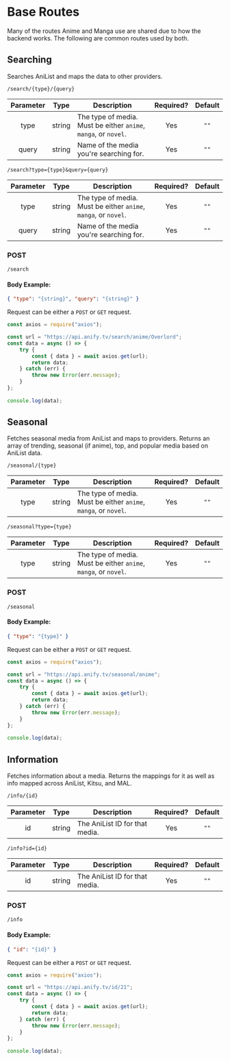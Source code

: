 # Base Routes
Many of the routes Anime and Manga use are shared due to how the backend works. The following are common routes used by both.

## Searching
Searches AniList and maps the data to other providers.
```
/search/{type}/{query}
```
| Parameter |  Type  | Description                                                       | Required? | Default |
| :-------: | :----: | ----------------------------------------------------------------- | :-------: | :-----: |
|   type   | string | The type of media. Must be either `anime`, `manga`, or `novel`. |    Yes    |  `""`   |
|   query   | string | Name of the media you're searching for. |    Yes    |  `""`   |

```
/search?type={type}&query={query}
```
| Parameter |  Type  | Description                                                       | Required? | Default |
| :-------: | :----: | ----------------------------------------------------------------- | :-------: | :-----: |
|   type   | string | The type of media. Must be either `anime`, `manga`, or `novel`. |    Yes    |  `""`   |
|   query   | string | Name of the media you're searching for. |    Yes    |  `""`   |

### POST
```
/search
```
#### Body Example:
```json
{ "type": "{string}", "query": "{string}" }
```

Request can be either a `POST` or `GET` request.
```javascript
const axios = require("axios");

const url = "https://api.anify.tv/search/anime/Overlord";
const data = async () => {
    try {
        const { data } = await axios.get(url);
        return data;
    } catch (err) {
        throw new Error(err.message);
    }
};
 
console.log(data);
```

## Seasonal
Fetches seasonal media from AniList and maps to providers. Returns an array of trending, seasonal (if anime), top, and popular media based on AniList data.
```
/seasonal/{type}
```
| Parameter |  Type  | Description                                                       | Required? | Default |
| :-------: | :----: | ----------------------------------------------------------------- | :-------: | :-----: |
|   type   | string | The type of media. Must be either `anime`, `manga`, or `novel`. |    Yes    |  `""`   |

```
/seasonal?type={type}
```
| Parameter |  Type  | Description                                                       | Required? | Default |
| :-------: | :----: | ----------------------------------------------------------------- | :-------: | :-----: |
|   type   | string | The type of media. Must be either `anime`, `manga`, or `novel`. |    Yes    |  `""`   |

### POST
```
/seasonal
```
#### Body Example:
```json
{ "type": "{type}" }
```

Request can be either a `POST` or `GET` request.
```javascript
const axios = require("axios");

const url = "https://api.anify.tv/seasonal/anime";
const data = async () => {
    try {
        const { data } = await axios.get(url);
        return data;
    } catch (err) {
        throw new Error(err.message);
    }
};
 
console.log(data);
```

## Information
Fetches information about a media. Returns the mappings for it as well as info mapped across AniList, Kitsu, and MAL.
```
/info/{id}
```
| Parameter |  Type  | Description                                                       | Required? | Default |
| :-------: | :----: | ----------------------------------------------------------------- | :-------: | :-----: |
|    id     | string | The AniList ID for that media. |    Yes    |  `""`   |

```
/info?id={id}
```
| Parameter |  Type  | Description                                                       | Required? | Default |
| :-------: | :----: | ----------------------------------------------------------------- | :-------: | :-----: |
|    id     | string | The AniList ID for that media. |    Yes    |  `""`   |

### POST
```
/info
```
#### Body Example:
```json
{ "id": "{id}" }
```

Request can be either a `POST` or `GET` request.
```javascript
const axios = require("axios");

const url = "https://api.anify.tv/id/21";
const data = async () => {
    try {
        const { data } = await axios.get(url);
        return data;
    } catch (err) {
        throw new Error(err.message);
    }
};
 
console.log(data);
```
